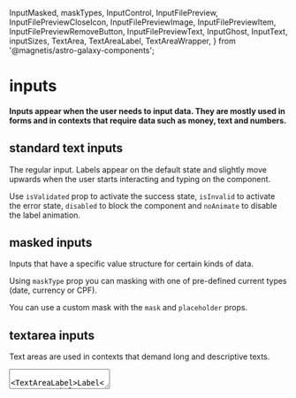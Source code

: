   InputMasked,
  maskTypes,
  InputControl,
  InputFilePreview,
  InputFilePreviewCloseIcon,
  InputFilePreviewImage,
  InputFilePreviewItem,
  InputFilePreviewRemoveButton,
  InputFilePreviewText,
  InputGhost,
  InputText,
  inputSizes,
  TextArea,
  TextAreaLabel,
  TextAreaWrapper,
} from '@magnetis/astro-galaxy-components';

<Meta title="/inputs" />

# inputs

#### Inputs appear when the user needs to input data. They are mostly used in forms and in contexts that require data such as money, text and numbers.

## standard text inputs

The regular input. Labels appear on the default state and slightly move upwards when the user starts interacting and typing on the component.

Use `isValidated` prop to activate the success state, `isInvalid` to activate the error state, `disabled` to block the component and `noAnimate` to disable the label animation.

<Preview>
  <Story name="standard text inputs">
    <PreviewGrid columns={2}>
      <InputText inputId="standardInput" labelId="stadardLabel" />
      <InputText
        inputId="validatedInput"
        labelId="validatedLabel"
        isValidated
        defaultValue="Astro Team"
      />
      <InputText
        inputId="invalidInput"
        labelId="invalidLabel"
        defaultValue="XYZK2"
        isInvalid
        errorMessage="Invalid data"
      />
      <InputText inputId="filledInput" labelId="filledLabel" defaultValue="Filled" />
      <InputText
        inputId="noAnimateInput"
        labelId="noAnimateLabel"
        noAnimate
        labelText="Fixed label"
      />
      <InputText inputId="disabledInput" labelId="disabledLabel" disabled labelText="Disabled" />
    </PreviewGrid>
  </Story>
</Preview>

## masked inputs

Inputs that have a specific value structure for certain kinds of data.

Using `maskType` prop you can masking with one of pre-defined current types (date, currency or CPF).

You can use a custom mask with the `mask` and `placeholder` props.

<Preview>
  <Story name="masked inputs">
    <PreviewGrid columns={2}>
      <InputMasked
        inputId="dateMaskedInput"
        labelId="dateMaskedLabel"
        labelText="Date"
        maskType={maskTypes.date}
      />
      <InputMasked
        inputId="currencyMaskedInput"
        labelId="currencyMaskedLabel"
        labelText="Currency"
        maskType={maskTypes.currency}
      />
      <InputMasked
        inputId="cpfMaskedInput"
        labelId="cpfMaskedLabel"
        labelText="CPF"
        maskType={maskTypes.cpf}
      />
      <InputMasked
        inputId="customMaskedInput"
        labelId="customMaskedLabel"
        labelText="Custom mask"
        mask="999-9"
        placeholder="000-0"
      />
    </PreviewGrid>
  </Story>
</Preview>

## textarea inputs

Text areas are used in contexts that demand long and descriptive texts.

<Preview>
  <Story name="textarea inputs">
    <PreviewGrid columns={2}>
      <TextAreaWrapper>
        <TextArea />
        <TextAreaLabel>Label</TextAreaLabel>
      </TextAreaWrapper>
      <TextAreaWrapper>
        <TextArea disabled />
        <TextAreaLabel>Label</TextAreaLabel>
      </TextAreaWrapper>
    </PreviewGrid>
  </Story>
</Preview>

## ghost inputs

Ghost inputs are used in the foreground of colorful backgrounds or images, always displayed in white color in order to preserve good usability and legibility. Depending on the context, when the user starts typing, a white icon might appear on the right side of the component, fading in.

<Preview style={{ backgroundColor: theme.colors.moon900 }}>
  <Story name="ghost inputs">
    <PreviewGrid columns={2}>
      <InputGhost inputId="inputGhost" labelId="labelGhost" />
      <InputGhost
        inputId="inputGhostValidated"
        labelId="labelGhostValidated"
        labelText="Validated"
        defaultValue="Astro Team"
        isValidated
      />
    </PreviewGrid>
  </Story>
</Preview>

## uploaded files preview

Used to display a preview for uploaded files.

<Preview>
  <Story name="uploaded files preview">
    <>
      <InputFilePreview>
        <InputFilePreviewItem>
          <InputFilePreviewRemoveButton>
            <InputFilePreviewCloseIcon />
          </InputFilePreviewRemoveButton>
          <InputFilePreviewImage
            alt="Logo Magnetis"
            src="https://i.ytimg.com/vi/t07h052QLG8/maxresdefault.jpg"
          />
        </InputFilePreviewItem>
        <InputFilePreviewItem>
          <InputFilePreviewRemoveButton>
            <InputFilePreviewCloseIcon />
          </InputFilePreviewRemoveButton>
          <InputFilePreviewText truncate>financialreport.csv</InputFilePreviewText>
        </InputFilePreviewItem>
        <InputFilePreviewItem>
          <InputFilePreviewRemoveButton>
            <InputFilePreviewCloseIcon />
          </InputFilePreviewRemoveButton>
          <InputFilePreviewText>financialreport.csv</InputFilePreviewText>
        </InputFilePreviewItem>
      </InputFilePreview>
    </>
  </Story>
</Preview>

## control inputs

These inputs are commonly used for money input data, in contexts that require increasing and decreasing the value in large amounts while still enabling users to type in numbers manually.

<Preview>
  <Story name="control inputs">
    {() => {
      const [value, setValue] = useState(0);
      const step = 100;
      const incrementLabel = 'increment';
      const decrementLabel = 'decrement';
      const handleValue = step => setValue(isNaN(value) ? 0 : parseInt(value, 10) + step);
      return (
        <PreviewGrid columns={2}>
          <InputControl
            inputId="controlInputId"
            labelId="controlInputLabel"
            labelText="Control input"
            onIncrement={() => handleValue(+step)}
            onDecrement={() => handleValue(-step)}
            buttonProps={{
              incrementButtonProps: {
                'aria-label': incrementLabel,
                title: incrementLabel,
              },
              decrementButtonProps: {
                'aria-label': decrementLabel,
                title: decrementLabel,
              },
            }}
            onChange={event => setValue(event.target.value)}
            thousandSeparator=""
            placeholder="0"
            decimalScale={0}
            value={value}
          />
          <InputControl
            inputId="controlInputValidated"
            labelId="controlInputValidatedLabel"
            labelText="Control input validated"
            thousandSeparator=""
            placeholder="0"
            decimalScale={0}
            value={200}
            isValidated
          />
          <InputControl
            inputId="controlInputInvalid"
            labelId="controlInputInvalidLabel"
            labelText="Control input invalid"
            thousandSeparator=""
            placeholder="0"
            decimalScale={0}
            value={-100}
            isInvalid
            errorMessage="Invalid data"
          />
          <InputControl
            inputId="controlInputDisabled"
            labelId="controlInputDisabledLabel"
            labelText="Control input disabled"
            thousandSeparator=""
            placeholder="0"
            decimalScale={0}
            value={0}
            disabled
          />
        </PreviewGrid>
      );
    }}
  </Story>
</Preview>

## sizes

Inputs can be used in different sizes depending on the context.

You can use `maskType` prop and `maskTypes` constant to change the input size.

<Preview>
  <Story name="sizes">
    <PreviewGrid columns={2}>
      <InputText
        inputId="standardInputMedium"
        labelId="standardLabelMedium"
        labelText="Standard medium"
      />
      <InputText
        inputId="standardInputLarge"
        labelId="standardLabelLarge"
        labelText="Standard large"
        inputSize={inputSizes.large}
      />
      <InputMasked
        inputId="dateMaskedInputMedium"
        labelId="dateMaskedLabelMedium"
        labelText="Masked input medium"
        maskType={maskTypes.date}
      />
      <InputMasked
        inputId="dateMaskedInputLarge"
        labelId="dateMaskedLabelLarge"
        labelText="Masked input large"
        inputSize={inputSizes.large}
        maskType={maskTypes.date}
      />
      <InputControl
        inputId="controlInputMedium"
        labelId="controlInputLabelMedium"
        labelText="Control input medium"
        thousandSeparator=""
        placeholder="0"
        decimalScale={0}
        value={0}
      />
      <InputControl
        inputId="controlInputLarge"
        labelId="controlInputLabelLarge"
        labelText="Control input large"
        inputSize={inputSizes.large}
        thousandSeparator=""
        placeholder="0"
        decimalScale={0}
        value={0}
      />
    </PreviewGrid>
  </Story>
</Preview>
